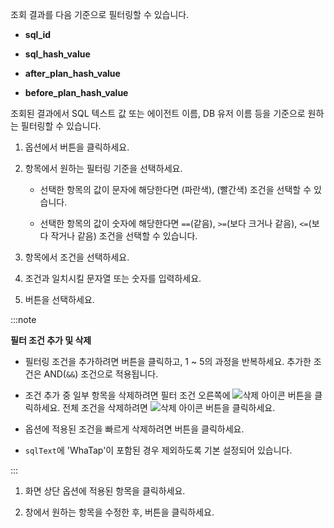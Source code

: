 <Title level={props.level} hashid="filtering">조회 결과 필터링하기</Title>

<InDoc pages="analysis-sql">

조회 결과를 다음 기준으로 필터링할 수 있습니다.

* **sql_id** 

* **sql_hash_value**

* **after_plan_hash_value**

* **before_plan_hash_value**

</InDoc>

<Title level={props.level + 1}>필터 조건 추가하기</Title>

<InDoc pages="stat">

조회된 결과에서 SQL 텍스트 값 또는 에이전트 이름, DB 유저 이름 등을 기준으로 원하는 필터링할 수 있습니다.

</InDoc>

1. <Cmdname sid="filter" className="uitext" /> 옵션에서 <LinkImage img="ico-add.svg" className="ico" /> 버튼을 클릭하세요.

1. <Cmdname sid="TTL06740" className="uitext" /> 항목에서 원하는 필터링 기준을 선택하세요.

    * 선택한 항목의 값이 문자에 해당한다면 <Cmdname sid="includes" className="uitext" />(파란색), <Cmdname sid="excludes" className="uitext" />(빨간색) 조건을 선택할 수 있습니다.

      <InDoc pages="stat,top-sql"><ImgLang img="db-sql-filter-condition-color.png" desc="example" multi /></InDoc>

      <InDoc pages="analysis-sql"><ImgLang img="db-sql-analysis-filter-condition-color.png" desc="example" multi /></InDoc>

    * 선택한 항목의 값이 숫자에 해당한다면 `==`(같음), `>=`(보다 크거나 같음), `<=`(보다 작거나 같음) 조건을 선택할 수 있습니다.

1. <Cmdname sid="condition" className="uitext" /> 항목에서 조건을 선택하세요. 

1. 조건과 일치시킬 문자열 또는 숫자를 입력하세요.

1. <Cmdname sid="apply" className="uitext" /> 버튼을 선택하세요.

:::note

**필터 조건 추가 및 삭제**

* 필터링 조건을 추가하려면 <Cmdname sid="bsm_button_add" className="uitext" /> 버튼을 클릭하고, 1 ~ 5의 과정을 반복하세요. 추가한 조건은 AND(`&&`) 조건으로 적용됩니다.

* 조건 추가 중 일부 항목을 삭제하려면 필터 조건 오른쪽에 ![삭제 아이콘](/img/ico-trash.svg) 버튼을 클릭하세요. 전체 조건을 삭제하려면 ![삭제 아이콘](/img/ico-trash.svg) <Cmdname sid="BTN06616" className="uitext" /> 버튼을 클릭하세요.

* <Cmdname sid="filter" className="uitext" /> 옵션에 적용된 조건을 빠르게 삭제하려면 <LinkImage img="ico-close.svg" className="ico" /> 버튼을 클릭하세요.

<InDoc pages="stat,top-sql">

* `sqlText`에 'WhaTap'이 포함된 경우 제외하도록 기본 설정되어 있습니다.

  <ImgLang img='db-sql-filter-default.png' desc='WhaTap' />

</InDoc>

:::

<Title level={props.level + 1}>필터 조건 수정하기</Title>

1. 화면 상단 <Cmdname sid="filter" className="uitext" /> 옵션에 적용된 항목을 클릭하세요. 

1. <Cmdname sid="TTL06737" className="uitext" /> 창에서 원하는 항목을 수정한 후, <Cmdname sid="apply" className="uitext" /> 버튼을 클릭하세요.